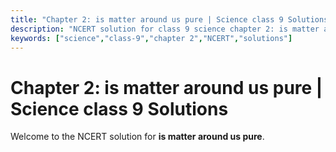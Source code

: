 ```yaml
---
title: "Chapter 2: is matter around us pure | Science class 9 Solutions"
description: "NCERT solution for class 9 science chapter 2: is matter around us pure."
keywords: ["science","class-9","chapter 2","NCERT","solutions"]
---
```


# Chapter 2: is matter around us pure | Science class 9 Solutions

Welcome to the NCERT solution for **is matter around us pure**.
